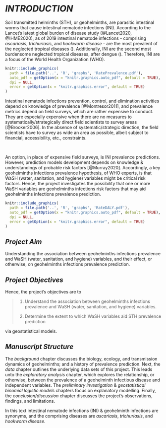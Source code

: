 
# *INTRODUCTION* \label{chapter:introduction}

Soil transmitted helminths (STH), or geohelminths, are parasitic intestinal worms that cause intestinal nematode infections (INI).  According to the Lancet's latest global burden of disease study (@Lancet2020, @IHME2020), as of 2019 intestinal nematode infections - comprising *ascariasis*, *trichuriasis*, and *hookworm disease* - are the most prevalent of the neglected tropical diseases (\cref{fig:F0014}).  Additionally, INI are the second most burdensome neglected tropical diseases, after dengue (\cref{fig:F0015}).  Therefore, INI are a focus of the World Health Organization (WHO).

\vspace{10pt}

```r
knitr::include_graphics(
  path = file.path('..', 'R', 'graphs', 'RatePrevalence.pdf'),
  auto_pdf = getOption(x = "knitr.graphics.auto_pdf", default = TRUE),
  dpi = NULL,
  error = getOption(x = "knitr.graphics.error", default = TRUE)
)
```

\vspace{10pt}

Intestinal nematode infections prevention, control, and elimination activities depend on knowledge of prevalence [@Montresor2011], and prevalence metrics depend on field surveys, which are rather expensive to conduct.  They are especially expensive when there are no measures to systematically/strategically direct field scientists to survey areas [@Brooker2006].  In the absence of systematic/strategic direction, the field scientists have to survey as wide an area as possible, albeit subject to financial, accessibility, etc., constraints.

<br>

An option, in place of expensive field surveys, is INI prevalence predictions.  However, prediction models development depends on knowledge & understandings of probable risk factors [@Murray2020].   Accordingly, a key geohelminths infections prevalence hypothesis, of WHO experts, is that WaSH (water, sanitation, and hygiene) variables might be critical risk factors.  Hence, the project investigates the possibility that one or more WaSH variables are geohelminths infections risk factors that may aid geohelminths infections prevalence prediction.

\vspace{10pt}

```r
knitr::include_graphics(
  path = file.path('..', 'R', 'graphs', 'RateDALY.pdf'),
  auto_pdf = getOption(x = "knitr.graphics.auto_pdf", default = TRUE),
  dpi = NULL,
  error = getOption(x = "knitr.graphics.error", default = TRUE)
)
```

\vspace{10pt}

## *Project Aim*

Understanding the association between geohelminths infections prevalence and WaSH (water, sanitation, and hygiene) variables, and their effect, or otherwise, on geohelminths infections prevalence prediction.

## *Project Objectives*

Hence, the project's objectives are to

> 1. Understand the association between geohelminths infections prevalence and WaSH (water, sanitation, and hygiene) variables.
>
> 2. Determine the extent to which WaSH variables aid STH prevalence prediction

via geostatistical models.


## *Manuscript Structure*

The *background* chapter discusses the biology, ecology, and transmission dynamics of geohelminths; and a history of prevalence prediction. Next, the *data* chapter outlines the underlying data sets of this project.  This leads unto the *exploratory analysis* chapter, which explores the relationship, or otherwise, between the prevalence of a geohelminth infectious disease and independent variables. The *preliminary investigation* & *geostatistical binomial logistic models* chapters focus on explanatory modelling.  Finally, the *conclusion*/*discussion* chapter discusses the project's observations, findings, and limitations.

In this text intestinal nematode infections (INI) & geohelminth infections are synonyms, and the comprising diseases are *ascariasis*, *trichuriasis*, and *hookworm disease*.


